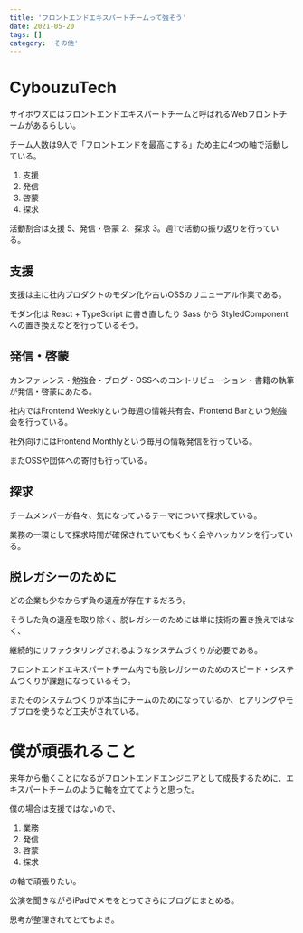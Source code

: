 ```yaml
---
title: 'フロントエンドエキスパートチームって強そう'
date: 2021-05-20
tags: []
category: 'その他'
---
```


# CybouzuTech

サイボウズにはフロントエンドエキスパートチームと呼ばれるWebフロントチームがあるらしい。

チーム人数は9人で「フロントエンドを最高にする」ため主に4つの軸で活動している。

1. 支援
2. 発信
3. 啓蒙
4. 探求

活動割合は支援 5、発信・啓蒙 2、探求 3。週1で活動の振り返りを行っている。

## 支援

支援は主に社内プロダクトのモダン化や古いOSSのリニューアル作業である。

モダン化は React + TypeScript に書き直したり Sass から StyledComponent への置き換えなどを行っているそう。

## 発信・啓蒙

カンファレンス・勉強会・ブログ・OSSへのコントリビューション・書籍の執筆が発信・啓蒙にあたる。

社内ではFrontend Weeklyという毎週の情報共有会、Frontend Barという勉強会を行っている。

社外向けにはFrontend Monthlyという毎月の情報発信を行っている。

またOSSや団体への寄付も行っている。

## 探求

チームメンバーが各々、気になっているテーマについて探求している。

業務の一環として探求時間が確保されていてもくもく会やハッカソンを行っている。

## 脱レガシーのために

どの企業も少なからず負の遺産が存在するだろう。

そうした負の遺産を取り除く、脱レガシーのためには単に技術の置き換えではなく、

継続的にリファクタリングされるようなシステムづくりが必要である。

フロントエンドエキスパートチーム内でも脱レガシーのためのスピード・システムづくりが課題になっているそう。

またそのシステムづくりが本当にチームのためになっているか、ヒアリングやモブプロを使うなど工夫がされている。

# 僕が頑張れること

来年から働くことになるがフロントエンドエンジニアとして成長するために、エキスパートチームのように軸を立ててようと思った。

僕の場合は支援ではないので、

1. 業務
2. 発信
3. 啓蒙
4. 探求

の軸で頑張りたい。

公演を聞きながらiPadでメモをとってさらにブログにまとめる。

思考が整理されてとてもよき。
